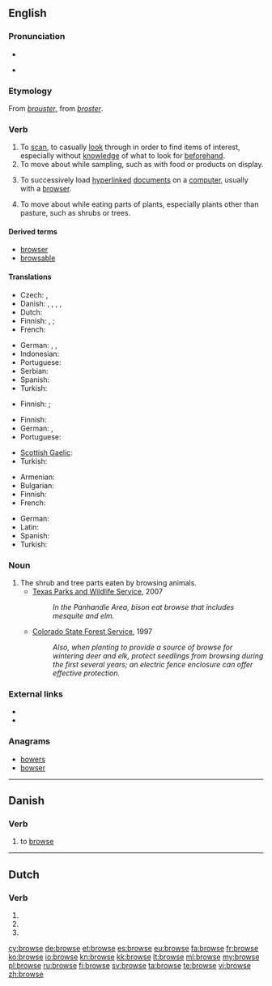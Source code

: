 ==English==

===Pronunciation===
* {{audio|en-us-browse.ogg|Audio (US)}}

* {{rhymes|aʊz}}

===Etymology===
From {{etyl|frm}} ''[[brouster]]'', from {{etyl|fro}} ''[[broster]]''.

===Verb===
{{en-verb|brows|ing}}

# To [[scan]], to casually [[look]] through in order to find items of interest, especially without [[knowledge]] of what to look for [[beforehand]].
# To move about while sampling, such as with food or products on display.
# {{computing}} To successively load [[hyperlinked]] [[document]]s on a [[computer]], usually with a [[browser]].
# {{context|of an animal}} To move about while eating parts of plants, especially plants other than pasture, such as shrubs or trees.

====Derived terms====
* [[browser]]
* [[browsable]]

====Translations====
{{trans-top|scan, casually look through}}
* Czech: {{t|cs|brouzdat}},  {{t|cs|prohlížet si}}
* Danish: {{t|da|gennemse|c}}, {{t|da|skimme|c}}, {{t|da|gennem-|n}}, {{t|da|gennemrode|c}}, {{t|da|gennemsøge|c}}
* Dutch: {{t-|nl|doorbladeren}}
* Finnish: {{t|fi|katsella}}, {{t|fi|tutkailla}}; {{t|fi|selailla}} {{qualifier|of media}}
* French: {{t+|fr|feuilleter}}
{{trans-mid}}
* German: {{t|de|blättern}}, {{t|de|durchstöbern}}, {{t|de|surfen}}
* Indonesian: {{t+|id|lihat|alt=melihat-lihat|xs=Indonesian}}
* Portuguese: {{t|pt|observar}}
* Serbian: {{t|sr|прегледати|tr=pregledati|sc=Cyrl}}
* Spanish: {{t|es|navegar}}
* Turkish: {{t-|tr|gözden geçirmek}}
{{trans-bottom}}

{{trans-top|move about while sampling}}
* Finnish: {{t|fi|kierrellä}}; {{t|fi|maistella}} {{qualifier|of food and drink}}
{{trans-mid}}
{{trans-bottom}}

{{trans-top|load hyperlinked documents}}
* Finnish: {{t|fi|selata}}
* German: {{t|de|browsen}}, {{t+|de|durchsuchen}}
* Portuguese: {{t|pt|navegar}}
{{trans-mid}}
* [[Scottish Gaelic]]: {{t|gd|brabhsaich}}
* Turkish: {{t-|tr|gözatmak}}
{{trans-bottom}}

{{trans-top|move about while eating parts of plants}}
* Armenian: {{t+|hy|արածել|tr=araçel}}
* Bulgarian: {{t+|bg|паса}}
* Finnish: {{t|fi|laiduntaa}}
* French: {{t+|fr|brouter}}
{{trans-mid}}
* German: {{t|de|grasen}}
* Latin: {{t-|la|tondeo|alt=tondeō}}
* Spanish: {{t|es|ramoneo|m}}
* Turkish: {{t-|tr|otlamak}}
{{trans-bottom}}

===Noun===
{{en-noun|-}}

# The shrub and tree parts eaten by browsing animals.
#* [http://www.tpwd.state.tx.us/learning/resources/activities/bison/bisonfood1.phtml Texas Parks and Wildlife Service], 2007
#*: ''In the Panhandle Area, bison eat browse that includes mesquite and elm.''
#* [http://csfs.colostate.edu/pdfs/wildlife_values.pdf Colorado State Forest Service], 1997
#*: ''Also, when planting to provide a source of browse for wintering deer and elk, protect seedlings from browsing during the first several years; an electric fence enclosure can offer effective protection.''

===External links===
* {{R:Webster 1913}}
* {{R:Century 1911}}

===Anagrams===
* [[bowers#English|bowers]]
* [[bowser#English|bowser]]

----

==Danish==

===Verb===
{{head|da|verb|imperative|brows|present|browser|past|browsede|past participle|browset}}

# {{computing|lang=da}} to [[browse]]

----

==Dutch==

===Verb===
{{head|nl}}

# {{nl-verb-form|p=1|n=sg|t=pres|m=ind|browsen}}
# {{nl-verb-form|n=sg|t=pres|m=subj|browsen}}
# {{nl-verb-form|m=imp|browsen}}

[[cy:browse]]
[[de:browse]]
[[et:browse]]
[[es:browse]]
[[eu:browse]]
[[fa:browse]]
[[fr:browse]]
[[ko:browse]]
[[io:browse]]
[[kn:browse]]
[[kk:browse]]
[[lt:browse]]
[[ml:browse]]
[[my:browse]]
[[pl:browse]]
[[ru:browse]]
[[fi:browse]]
[[sv:browse]]
[[ta:browse]]
[[te:browse]]
[[vi:browse]]
[[zh:browse]]